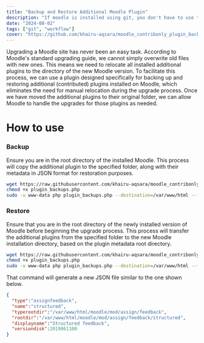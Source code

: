 ```yaml
---
title: "Backup and Restore Additional Moodle Plugin"
description: "If moodle is installed using git, you don't have to use this plugin"
date: "2024-08-02"
tags: ["git", "workflow"]
cover: "https://github.com/khairu-aqsara/moodle_contribonly_plugin_backup/raw/main/moodle_plugin_backup.png"
---
```


Upgrading a Moodle site has never been an easy task. According to Moodle's standard upgrading guide, we cannot simply overwrite old files with new ones. This means we need to relocate all installed additional plugins to the directory of the new Moodle version. To facilitate this process, <Notation type="highlight" color="green">we can use a plugin designed specifically for backing up and restoring additional (contributed) plugins installed on Moodle</Notation>, which eliminates the need for manual relocation during the upgrade process. Once we have moved the additional plugins to their original folder, we can allow Moodle to handle the upgrades for those plugins as needed.

# How to use
### Backup
<Notation type="underline" color="red">Ensure you are in the root directory of the installed Moodle</Notation>. This process will copy the additional plugin to the specified folder, along with their metadata in JSON format for restoration purposes.
```bash
wget https://raw.githubusercontent.com/khairu-aqsara/moodle_contribonly_plugin_backup/main/plugin_backups.php
chmod +x plugin_backups.php
sudo -u www-data php plugin_backups.php --destination=/var/www/html --folder=plugin_backup --mode=backup
```

### Restore
<Notation type="underline" color="red">Ensure that you are in the root directory of the newly installed version of Moodle</Notation> before beginning the upgrade process. This process will transfer the additional plugins from the specified folder to the new Moodle installation directory, based on the plugin metadata root directory.

```bash
wget https://raw.githubusercontent.com/khairu-aqsara/moodle_contribonly_plugin_backup/main/plugin_backups.php
chmod +x plugin_backups.php
sudo -u www-data php plugin_backups.php --destination=/var/www/html --folder=plugin_backup --mode=restore
```

That command will generate a new JSON file similar to the one shown below.

```json
{
  "type":"assignfeedback",
  "name":"structured",
  "typerootdir":"/var/www/html/moodle/mod/assign/feedback",
  "rootdir":"/var/www/html/moodle/mod/assign/feedback/structured",
  "displayname":"Structured feedback",
  "versiondisk":2019061100
}
```

